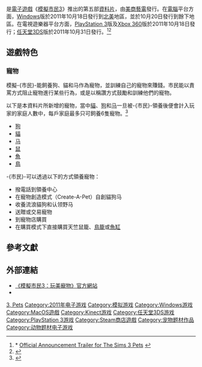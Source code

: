 {{noteTA
| G1=Games
| G2=Sim
}}
{{Infobox VG
| title=模擬市民3：玩美寵物
| english = The Sims 3: Pets
| image =
| developer= The Sims工作室
| publisher= [[美商藝電|美商藝電]]
| series = 《[[模拟人生系列|模擬市民]]》
| version =
| composer =
| released= {{vgrelease|NA|2011年10月18日 |EU|2011年10月20日}}
| genre= [[人生模擬遊戲|人生模擬]]
| modes= [[單人遊戲|單人遊戲]]
| platforms= [[Microsoft_Windows|Windows]]、[[Mac_OS_X|Mac OS X]]、[[PlayStation_3|PlayStation 3]]、[[Xbox_360|Xbox 360]]、[[任天堂3DS|任天堂3DS]]
}}

{{Vgname|模擬市民3：玩美寵物|en=The Sims 3: Pets}}是[[電子遊戲|電子遊戲]]《[[模擬市民3|模擬市民3]]》推出的第五部[[資料片|資料片]]，由[[美商藝電|美商藝電]]發行。在[[電腦|電腦]]平台方面，[[Microsoft_Windows|Windows]]版於2011年10月18日發行到[[北美|北美]]地區，並於10月20日發行到餘下地區。在電視遊樂器平台方面，[[PlayStation_3|PlayStation 3]]版及[[Xbox_360|Xbox 360]]版於2011年10月18日發行；[[任天堂3DS|任天堂3DS]]版於2011年10月31日發行。<ref>* [http://www.youtube.com/watch?v=Q2qDluiIzys Official Announcement Trailer for The Sims 3 Pets] {{Wayback|url=http://www.youtube.com/watch?v=Q2qDluiIzys |date=20201228005409 }}</ref><ref>{{Cite web |url=http://store.steampowered.com/app/47930/?snr=1_7_7_230_150_1 |title=Steam 上的 The Sims™ 3 Pets |access-date=2016-10-18 |archive-date=2019-12-08 |archive-url=https://web.archive.org/web/20191208012601/https://store.steampowered.com/app/47930/?snr=1_7_7_230_150_1 |dead-url=no }}</ref>

== 遊戲特色 ==

=== 寵物 ===

模擬-{市民}-能飼養狗、貓和马作為寵物，並訓練自己的寵物來賺錢。市民能以責罵方式阻止寵物進行某些行為，或是以稱讚方式鼓勵和訓練他們的寵物。

以下是本資料片所新增的寵物，當中[[貓|貓]]、[[狗|狗]]和[[马|马]]一旦被-{市民}-領養後便會計入玩家的家庭人數中，每戶家庭最多只可飼養6隻寵物。<ref>{{cite web |url=http://www.simprograms.com/33085/simtimes-and-simfans-more-pets-info-from-gamescom/ |title=SimTimes and SimFans – More Pets Info From GamesCom |publisher=Simprograms |date=2011-08-19 |accessdate=2012-07-20 |archive-url=https://web.archive.org/web/20120327100027/http://www.simprograms.com/33085/simtimes-and-simfans-more-pets-info-from-gamescom/ |archive-date=2012-03-27 |dead-url=yes }}</ref>

* [[狗|狗]]
* [[貓|貓]]
* [[马|马]]
* [[鼠|鼠]]
* [[魚|魚]]
* [[鳥|鳥]]

-{市民}-可以透過以下的方式領養寵物：

* 撥電話到領養中心
* 在寵物創造模式（Create-A-Pet）自創貓狗马
* 收養流浪貓狗和认领野马
* 送贈或交易寵物
* 到寵物店購買
* 在購買模式下直接購買天竺鼠籠、[[鳥籠|鳥籠]]或[[魚缸|魚缸]]

== 參考文獻 ==
{{reflist}}

== 外部連結 ==

* [https://web.archive.org/web/20120507135755/http://www.thesims3.com/game/ep5 《模擬市民3：玩美寵物》官方網站] {{en}}
* {{wikia|sims|The Sims Wiki|The Sims 3: Pets|《模擬市民3：玩美寵物》}}{{en}}

{{The Sims series}}
{{Sim series}}

{{DEFAULTSORT:Sims 3 Pet, The}}
[[Category:模拟人生系列|3, Pets]]
[[Category:2011年电子游戏|Category:2011年电子游戏]]
[[Category:模拟游戏|Category:模拟游戏]]
[[Category:Windows游戏|Category:Windows游戏]]
[[Category:MacOS遊戲|Category:MacOS遊戲]]
[[Category:Kinect游戏|Category:Kinect游戏]]
[[Category:任天堂3DS游戏|Category:任天堂3DS游戏]]
[[Category:PlayStation_3游戏|Category:PlayStation 3游戏]]
[[Category:Steam商店遊戲|Category:Steam商店遊戲]]
[[Category:宠物题材作品|Category:宠物题材作品]]
[[Category:动物题材电子游戏|Category:动物题材电子游戏]]